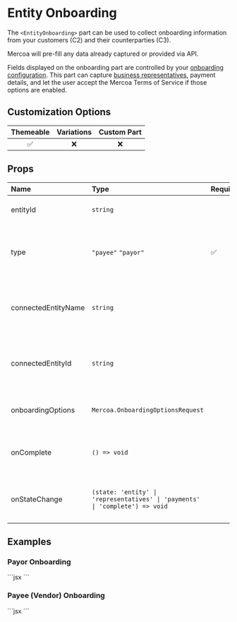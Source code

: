 
# Entity Onboarding

The `<EntityOnboarding>` part can be used to collect onboarding information from your customers (C2) and their counterparties (C3).

Mercoa will pre-fill any data already captured or provided via API.

Fields displayed on the onboarding part are controlled by your [onboarding configuration](https://mercoa.com/dashboard/developers#customizations). This part can capture [business representatives](https://docs.mercoa.com/concepts/business-representatives), payment details, and let the user accept the Mercoa Terms of Service if those options are enabled.

## Customization Options

| Themeable | Variations | Custom Part |
| :-------: | :--------: | :--------------: |
|    ✅     |     ❌     |        ❌        |

## Props

| Name                | Type                                                                         | Required | Description                                                     |
| :------------------ | :--------------------------------------------------------------------------- | :------- | :-------------------------------------------------------------- |
| entityId            | `string`                                                                     |          | The ID of the entity to onboard                                 |
| type                | `"payee"` `"payor"`                                                          | ✅       | Use `Payee` to onboard a vendor, and `Payor` to onboard a payer |
| connectedEntityName | `string`                                                                     |          | The name of the C2 entity who is inviting the C3 to onboard.    |
| connectedEntityId   | `string`                                                                     |          | The ID of the C2 entity who is inviting the C3 to onboard.      |
| onboardingOptions   | `Mercoa.OnboardingOptionsRequest`                                            |          | The onboarding options for the entity.                          |
| onComplete          | `() => void`                                                                 |          | Callback when onboarding is completed                           |
| onStateChange       | `(state: 'entity' \| 'representatives' \| 'payments' \| 'complete') => void` |          | Callback when the onboarding state changes                      |

## Examples

### Payor Onboarding

<ComponentContainer>
  <EntityOnboarding entityId={payerEntity.id} type="payor" />
  ```jsx
  <EntityOnboarding entityId="ent_12345" type="payor" />
  ```
</ComponentContainer>

### Payee (Vendor) Onboarding

<ComponentContainer>
  <EntityOnboarding entityId={payerEntity.id} type="payee" connectedEntityName="<CUSTOMER NAME>" />
  ```jsx
  <EntityOnboarding entityId="ent_12345" type="payee" connectedEntityName="<CUSTOMER NAME>" />
  ```
</ComponentContainer>
